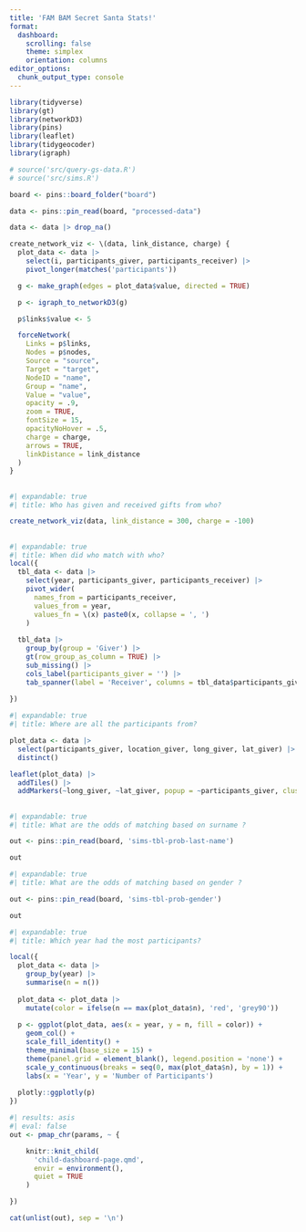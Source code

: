 ```yaml
---
title: 'FAM BAM Secret Santa Stats!'
format:
  dashboard:
    scrolling: false
    theme: simplex
    orientation: columns
editor_options: 
  chunk_output_type: console
---
```


```r
library(tidyverse)
library(gt)
library(networkD3)
library(pins)
library(leaflet)
library(tidygeocoder)
library(igraph)

# source('src/query-gs-data.R')
# source('src/sims.R')

board <- pins::board_folder("board")

data <- pins::pin_read(board, "processed-data")

data <- data |> drop_na()

create_network_viz <- \(data, link_distance, charge) {
  plot_data <- data |>
    select(i, participants_giver, participants_receiver) |>
    pivot_longer(matches('participants'))

  g <- make_graph(edges = plot_data$value, directed = TRUE)

  p <- igraph_to_networkD3(g)

  p$links$value <- 5

  forceNetwork(
    Links = p$links,
    Nodes = p$nodes,
    Source = "source",
    Target = "target",
    NodeID = "name",
    Group = "name",
    Value = "value",
    opacity = .9,
    zoom = TRUE,
    fontSize = 15,
    opacityNoHover = .5,
    charge = charge,
    arrows = TRUE,
    linkDistance = link_distance
  )
}

```

## 

```r
#| expandable: true
#| title: Who has given and received gifts from who?

create_network_viz(data, link_distance = 300, charge = -100)


```

##

```r
#| expandable: true
#| title: When did who match with who?
local({
  tbl_data <- data |>
    select(year, participants_giver, participants_receiver) |>
    pivot_wider(
      names_from = participants_receiver,
      values_from = year,
      values_fn = \(x) paste0(x, collapse = ', ')
    )
  
  tbl_data |>
    group_by(group = 'Giver') |>
    gt(row_group_as_column = TRUE) |>
    sub_missing() |>
    cols_label(participants_giver = '') |>
    tab_spanner(label = 'Receiver', columns = tbl_data$participants_giver)
  
})

```

```r
#| expandable: true
#| title: Where are all the participants from?

plot_data <- data |> 
  select(participants_giver, location_giver, long_giver, lat_giver) |> 
  distinct()

leaflet(plot_data) |> 
  addTiles() |> 
  addMarkers(~long_giver, ~lat_giver, popup = ~participants_giver, clusterOptions = markerClusterOptions())

```

##

```r
#| expandable: true
#| title: What are the odds of matching based on surname ?

out <- pins::pin_read(board, 'sims-tbl-prob-last-name')

out
```

```r
#| expandable: true
#| title: What are the odds of matching based on gender ?

out <- pins::pin_read(board, 'sims-tbl-prob-gender')

out
```

```r
#| expandable: true
#| title: Which year had the most participants?

local({
  plot_data <- data |>
    group_by(year) |>
    summarise(n = n())
  
  plot_data <- plot_data |>
    mutate(color = ifelse(n == max(plot_data$n), 'red', 'grey90'))
  
  p <- ggplot(plot_data, aes(x = year, y = n, fill = color)) +
    geom_col() +
    scale_fill_identity() +
    theme_minimal(base_size = 15) +
    theme(panel.grid = element_blank(), legend.position = 'none') +
    scale_y_continuous(breaks = seq(0, max(plot_data$n), by = 1)) +
    labs(x = 'Year', y = 'Number of Participants')
  
  plotly::ggplotly(p)
})

```

```r
#| results: asis
#| eval: false
out <- pmap_chr(params, ~ {

    knitr::knit_child(
      'child-dashboard-page.qmd',
      envir = environment(),
      quiet = TRUE
    )

})

cat(unlist(out), sep = '\n')

```


